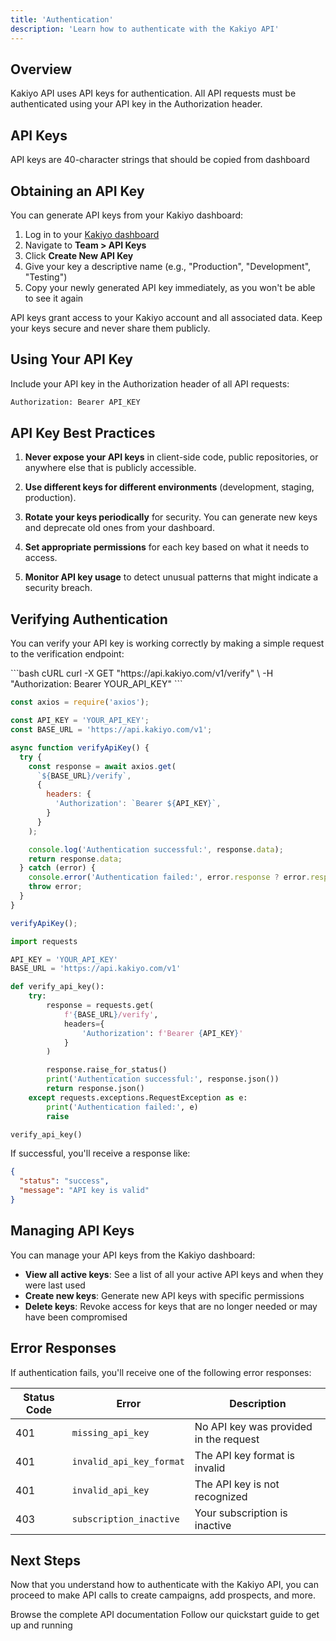 ```yaml
---
title: 'Authentication'
description: 'Learn how to authenticate with the Kakiyo API'
---
```


## Overview

Kakiyo API uses API keys for authentication. All API requests must be authenticated using your API key in the Authorization header.

## API Keys

API keys are 40-character strings that should be copied from dashboard

## Obtaining an API Key

You can generate API keys from your Kakiyo dashboard:

1. Log in to your [Kakiyo dashboard](https://app.kakiyo.com)
2. Navigate to **Team > API Keys**
3. Click **Create New API Key**
4. Give your key a descriptive name (e.g., "Production", "Development", "Testing")
5. Copy your newly generated API key immediately, as you won't be able to see it again

<Warning>
  API keys grant access to your Kakiyo account and all associated data. Keep your keys secure and never share them publicly.
</Warning>

## Using Your API Key

Include your API key in the Authorization header of all API requests:

```bash
Authorization: Bearer API_KEY
```

## API Key Best Practices

1. **Never expose your API keys** in client-side code, public repositories, or anywhere else that is publicly accessible.

2. **Use different keys for different environments** (development, staging, production).

3. **Rotate your keys periodically** for security. You can generate new keys and deprecate old ones from your dashboard.

4. **Set appropriate permissions** for each key based on what it needs to access.

5. **Monitor API key usage** to detect unusual patterns that might indicate a security breach.

## Verifying Authentication

You can verify your API key is working correctly by making a simple request to the verification endpoint:

<CodeGroup>
```bash cURL
curl -X GET "https://api.kakiyo.com/v1/verify" \
  -H "Authorization: Bearer YOUR_API_KEY"
```

```javascript JavaScript
const axios = require('axios');

const API_KEY = 'YOUR_API_KEY';
const BASE_URL = 'https://api.kakiyo.com/v1';

async function verifyApiKey() {
  try {
    const response = await axios.get(
      `${BASE_URL}/verify`,
      {
        headers: {
          'Authorization': `Bearer ${API_KEY}`,
        }
      }
    );

    console.log('Authentication successful:', response.data);
    return response.data;
  } catch (error) {
    console.error('Authentication failed:', error.response ? error.response.data : error.message);
    throw error;
  }
}

verifyApiKey();
```

```python Python
import requests

API_KEY = 'YOUR_API_KEY'
BASE_URL = 'https://api.kakiyo.com/v1'

def verify_api_key():
    try:
        response = requests.get(
            f'{BASE_URL}/verify',
            headers={
                'Authorization': f'Bearer {API_KEY}'
            }
        )

        response.raise_for_status()
        print('Authentication successful:', response.json())
        return response.json()
    except requests.exceptions.RequestException as e:
        print('Authentication failed:', e)
        raise

verify_api_key()
```
</CodeGroup>

If successful, you'll receive a response like:

```json
{
  "status": "success",
  "message": "API key is valid"
}
```

## Managing API Keys

You can manage your API keys from the Kakiyo dashboard:

- **View all active keys**: See a list of all your active API keys and when they were last used
- **Create new keys**: Generate new API keys with specific permissions
- **Delete keys**: Revoke access for keys that are no longer needed or may have been compromised

## Error Responses

If authentication fails, you'll receive one of the following error responses:

| Status Code | Error | Description |
| ----------- | ----- | ----------- |
| 401 | `missing_api_key` | No API key was provided in the request |
| 401 | `invalid_api_key_format` | The API key format is invalid |
| 401 | `invalid_api_key` | The API key is not recognized |
| 403 | `subscription_inactive` | Your subscription is inactive |

## Next Steps

Now that you understand how to authenticate with the Kakiyo API, you can proceed to make API calls to create campaigns, add prospects, and more.

<CardGroup cols={2}>
  <Card
    title="API Reference"
    icon="code"
    href="/api-reference/introduction"
  >
    Browse the complete API documentation
  </Card>
  <Card
    title="Quickstart Guide"
    icon="rocket"
    href="/quickstart"
  >
    Follow our quickstart guide to get up and running
  </Card>
</CardGroup>
